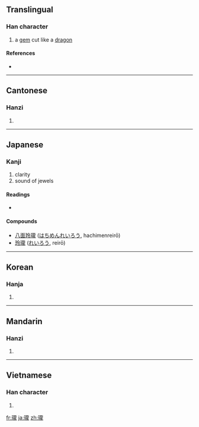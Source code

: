 {{also|珑}}
==Translingual==

===Han character===
{{Han char|rn=96|rad=玉|as=16|sn=20|four=1111<sub>1</sub>|canj=一土卜月心 (MGYBP)}}

# a [[gem]] cut like a [[dragon]]

====References====
* {{Han ref|kx=0745.110|dkj=21340|dj=1153.220|hdz=21145.210|uh=74CF|ud=29903|bh=C46E|bd=50286}}

----

==Cantonese==

===Hanzi===
{{yue-hanzi|jyut=|y=lung4|sim=珑}}

# {{defn|Cantonese|sort=玉16}}

----

==Japanese==

===Kanji===
{{ja-kanji|grade=uc|rs=玉+16}}

# clarity
# sound of jewels 

====Readings====
* {{ja-readings|on=[[ろう]] (rō)}}

====Compounds====
* [[八面玲瓏]] ([[はちめんれいろう]], hachimenreirō)
* [[玲瓏]] ([[れいろう]], reirō)

----

==Korean==

===Hanja===
{{ko-hanja|hangeul=[[룡]]>[[용]]|eumhun=|rv=ryong>yong|mr=ryong>yong|y=lyong>yong}}

# {{defn|Korean|sort=玉16}}

----

==Mandarin==

===Hanzi===
{{cmn-hanzi|sim=珑|pin=[[lóng]] ([[long2]])|wg=lung<sup>2</sup>}}

# {{defn|Mandarin|sort=玉16}}

----

==Vietnamese==

===Han character===
{{vi-hantu|[[lung]], [[long]]|rs=玉16}}

# {{defn|Vietnamese|sort=玉16}}

[[fr:瓏]]
[[ja:瓏]]
[[zh:瓏]]